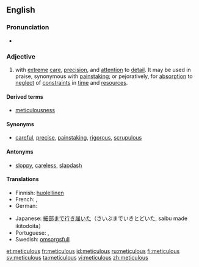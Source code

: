 ==English==
===Pronunciation===
*{{audio|en-uk-meticulous.ogg|Audio (UK)}}

===Adjective===
{{en-adj}}

# with [[extreme]] [[care]], [[precision]], and [[attention]] to [[detail]]. It may be used in praise, synonymous with [[painstaking]]; or pejoratively, for [[absorption]] to [[neglect]] of [[constraint]]s in [[time]] and [[resources]].

====Derived terms====

* [[meticulousness]]

====Synonyms====
*[[careful]], [[precise]], [[painstaking]], [[rigorous]], [[scrupulous]]

====Antonyms====
*[[sloppy]], [[careless]], [[slapdash]]

====Translations====
{{trans-top|with care, precision and attention}}
* Finnish: [[huolellinen]]
* French: {{t|fr|méticuleux}}, {{t|fr|soigneux}}
* German: {{t|de|akribisch}}
{{trans-mid}}
* Japanese: [[細部まで行き届いた]]（さいぶまでいきとどいた, saibu made ikitodoita）
* Portuguese: {{t|pt|meticuloso|m}}, {{t|pt|meticulosa|f}}
* Swedish: [[omsorgsfull]]
{{trans-bottom}}

[[et:meticulous]]
[[fr:meticulous]]
[[id:meticulous]]
[[ru:meticulous]]
[[fi:meticulous]]
[[sv:meticulous]]
[[ta:meticulous]]
[[vi:meticulous]]
[[zh:meticulous]]